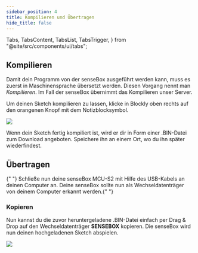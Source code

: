 ```yaml
---
sidebar_position: 4
title: Kompilieren und Übertragen
hide_title: false
---
```


  Tabs,
  TabsContent,
  TabsList,
  TabsTrigger,
} from "@site/src/components/ui/tabs";


## Kompilieren

Damit dein Programm von der senseBox ausgeführt werden kann, muss es zuerst in Maschinensprache übersetzt werden. Diesen Vorgang nennt man _Kompilieren_. Im Fall der senseBox übernimmt das Kompilieren unser Server.

Um deinen Sketch kompilieren zu lassen, klicke in Blockly oben rechts auf den orangenen Knopf mit dem Notizblocksymbol.

![](/img/blockly-bilder/kompilieren/kompilieren.png)

Wenn dein Sketch fertig kompiliert ist, wird er dir in Form einer .BIN-Datei zum Download angeboten. Speichere ihn an einem Ort, wo du ihn später wiederfindest.

<div>
  <h2> Übertragen </h2>
  <p>
    {" "}
    Schließe nun deine senseBox MCU-S2 mit Hilfe des USB-Kabels an deinen Computer
    an. Deine senseBox sollte nun als Wechseldatenträger von deinem Computer erkannt
    werden.{" "}
  </p>
  <h3> Kopieren </h3>
  <p>
    Nun kannst du die zuvor heruntergeladene .BIN-Datei einfach per Drag & Drop
    auf den Wechseldatenträger <b>SENSEBOX</b> kopieren. Die senseBox wird nun
    deinen hochgeladenen Sketch abspielen.
  </p>
  <img src="/img/blockly-bilder/kompilieren/copy_to_mcu.gif" />
</div>

<AlertBox type="warning" title="Lange Übertragungsdauer!" description="Momentan kann die Übertragung einer .bin Datei auf die senseBox noch etwas länger dauern. Der Übertragunsvorgang ist vollständig abgeschlossen, wenn die LED grün leuchtet!" />
